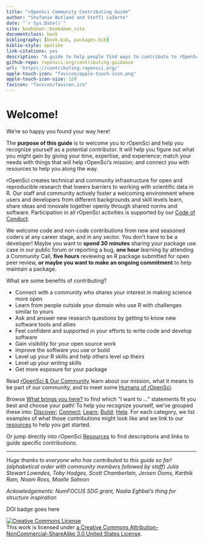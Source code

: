 ```yaml
--- 
title: "rOpenSci Community Contributing Guide"
author: "Stefanie Butland and Steffi LaZerte"
date: "`r Sys.Date()`"
site: bookdown::bookdown_site
documentclass: book
bibliography: [book.bib, packages.bib]
biblio-style: apalike
link-citations: yes
description: "A guide to help people find ways to contribute to rOpenSci"
github-repo: ropensci-org/contributing-guidance
url: 'https\://contributing.ropensci.org/'
apple-touch-icon: "favicon/apple-touch-icon.png"
apple-touch-icon-size: 120
favicon: "favicon/favicon.ico"
---
```

# Welcome! {-}


We’re so happy you found your way here!

The **purpose of this guide** is to welcome you to rOpenSci and help you recognize yourself as a potential contributor. It will help you figure out what you might gain by giving your time, expertise, and experience; match your needs with things that will help rOpenSci’s mission; and connect you with resources to help you along the way. 

rOpenSci creates technical and community infrastructure for open and reproducible research that lowers barriers to working with scientific data in R. Our staff and community actively foster a welcoming environment where users and developers from different backgrounds and skill levels learn, share ideas and innovate together openly through shared norms and software. Participation in all rOpenSci activities is supported by our [Code of Conduct](#conduct).

We welcome code and non-code contributions from new and seasoned coders at any career stage, and in any sector. You don’t have to be a developer! Maybe you want to **spend 30 minutes** sharing your package use case in our public forum or reporting a bug, **one hour** learning by attending a Community Call, **five hours** reviewing an R package submitted for open peer review, **or maybe you want to make an ongoing commitment** to help maintain a package.

What are some benefits of contributing?

*   Connect with a community  who shares your interest in making science more open
*   Learn from people outside your domain who use R with challenges similar to yours
*   Ask and answer new research questions by getting to know new software tools and allies
*   Feel confident and supported in your efforts to write code and develop software
*   Gain visibility for your open source work
*   Improve the software you use or build
*   Level up your R skills and help others level up theirs
*   Level up your writing skills
*   Get more exposure for your package

Read [rOpenSci & Our Community](#intro) learn about our mission, what it means to be part of our community, and to meet some [Humans of rOpenSci](#humans).

Browse [What brings you here?](#motivations) to find which “I want to …” statements fit you best and choose your path! To help you recognize yourself, we’ve grouped these into: [Discover](#discover); [Connect](#connect); [Learn](#learn); [Build](#build); [Help](#help). For each category, we list examples of what those contributions might look like and we link to our [resources](#resources) to help you get started. 

Or jump directly into rOpenSci [Resources](#resources) to find descriptions and links to guide specific contributions.

---

_Huge thanks to everyone who has contributed to this guide so far! (alphabetical order with community members followed by staff) Julia Stewart Lowndes, Toby Hodges, Scott Chamberlain, Jeroen Ooms, Karthik Ram, Noam Ross, Maelle Salmon_

_Ackowledgements: NumFOCUS SDG grant, Nadia Eghbal’s thing for structure inspiration_

DOI badge goes here

<a rel="license" href="https://creativecommons.org/licenses/by-nc-sa/3.0/us/"><img alt="Creative Commons License" style="border-width:0" src="https://i.creativecommons.org/l/by-nc-sa/3.0/us/88x31.png" /></a><br /> This work is licensed under [a Creative Commons Attribution-NonCommercial-ShareAlike 3.0 United States License](https://creativecommons.org/licenses/by-nc-sa/3.0/us/).
